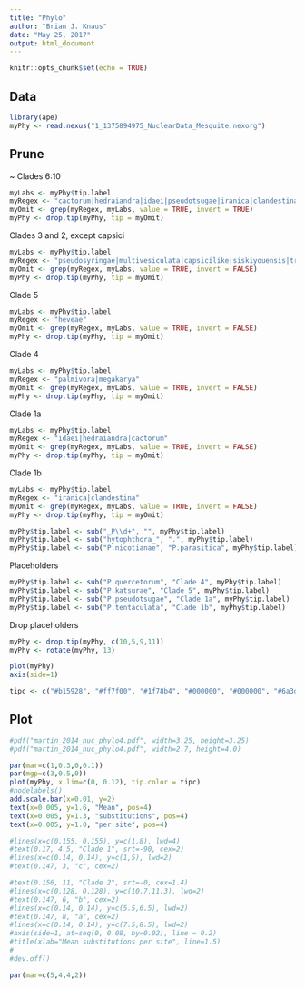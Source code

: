 ```yaml
---
title: "Phylo"
author: "Brian J. Knaus"
date: "May 25, 2017"
output: html_document
---
```


```r
knitr::opts_chunk$set(echo = TRUE)
```

## Data


```r
library(ape)
myPhy <- read.nexus("1_1375894975_NuclearData_Mesquite.nexorg")
```


## Prune


~ Clades 6:10

```r
myLabs <- myPhy$tip.label
myRegex <- "cactorum|hedraiandra|idaei|pseudotsugae|iranica|clandestina|tentaculata|infestans|andina|ipomoeae|mirabilis|phaseoli|nicotianae|quercina|ohioensis|palmivora|quercetorum|megakarya|katsurae|heveae|colocasiae|citrophthora|botryosa|meadii|capsici|mexicana|glovera|tropicalis|siskiyouensis|brasiliensis|plurivora|multivora|bisheria|multivesiculata|pseudosyringae"
myOmit <- grep(myRegex, myLabs, value = TRUE, invert = TRUE)
myPhy <- drop.tip(myPhy, tip = myOmit)
```


Clades 3 and 2, except capsici

```r
myLabs <- myPhy$tip.label
myRegex <- "pseudosyringae|multivesiculata|capsicilike|siskiyouensis|tropicalis|glovera|mexicana|meadii|citrophthora|colocasiae|botryosa|bisheria|quercina|ohioensis"
myOmit <- grep(myRegex, myLabs, value = TRUE, invert = FALSE)
myPhy <- drop.tip(myPhy, tip = myOmit)
```


Clade 5

```r
myLabs <- myPhy$tip.label
myRegex <- "heveae"
myOmit <- grep(myRegex, myLabs, value = TRUE, invert = FALSE)
myPhy <- drop.tip(myPhy, tip = myOmit)
```


Clade 4

```r
myLabs <- myPhy$tip.label
myRegex <- "palmivora|megakarya"
myOmit <- grep(myRegex, myLabs, value = TRUE, invert = FALSE)
myPhy <- drop.tip(myPhy, tip = myOmit)
```



Clade 1a

```r
myLabs <- myPhy$tip.label
myRegex <- "idaei|hedraiandra|cactorum"
myOmit <- grep(myRegex, myLabs, value = TRUE, invert = FALSE)
myPhy <- drop.tip(myPhy, tip = myOmit)
```


Clade 1b

```r
myLabs <- myPhy$tip.label
myRegex <- "iranica|clandestina"
myOmit <- grep(myRegex, myLabs, value = TRUE, invert = FALSE)
myPhy <- drop.tip(myPhy, tip = myOmit)
```


```r
myPhy$tip.label <- sub("_P\\d+", "", myPhy$tip.label)
myPhy$tip.label <- sub("hytophthora_", ".", myPhy$tip.label)
myPhy$tip.label <- sub("P.nicotianae", "P.parasitica", myPhy$tip.label)
```


Placeholders

```r
myPhy$tip.label <- sub("P.quercetorum", "Clade 4", myPhy$tip.label)
myPhy$tip.label <- sub("P.katsurae", "Clade 5", myPhy$tip.label)
myPhy$tip.label <- sub("P.pseudotsugae", "Clade 1a", myPhy$tip.label)
myPhy$tip.label <- sub("P.tentaculata", "Clade 1b", myPhy$tip.label)
```


Drop placeholders

```r
myPhy <- drop.tip(myPhy, c(10,5,9,11))
myPhy <- rotate(myPhy, 13)
```




```r
plot(myPhy)
axis(side=1)
```


```r
tipc <- c("#b15928", "#ff7f00", "#1f78b4", "#000000", "#000000", "#6a3d9a", "#000000")
```


## Plot


```r
#pdf("martin_2014_nuc_phylo4.pdf", width=3.25, height=3.25)
#pdf("martin_2014_nuc_phylo4.pdf", width=2.7, height=4.0)

par(mar=c(1,0.3,0,0.1))
par(mgp=c(3,0.5,0))
plot(myPhy, x.lim=c(0, 0.12), tip.color = tipc)
#nodelabels()
add.scale.bar(x=0.01, y=2)
text(x=0.005, y=1.6, "Mean", pos=4)
text(x=0.005, y=1.3, "substitutions", pos=4)
text(x=0.005, y=1.0, "per site", pos=4)

#lines(x=c(0.155, 0.155), y=c(1,8), lwd=4)
#text(0.17, 4.5, "Clade 1", srt=-90, cex=2)
#lines(x=c(0.14, 0.14), y=c(1,5), lwd=2)
#text(0.147, 3, "c", cex=2)

#text(0.156, 11, "Clade 2", srt=-0, cex=1.4)
#lines(x=c(0.128, 0.128), y=c(10.7,11.3), lwd=2)
#text(0.147, 6, "b", cex=2)
#lines(x=c(0.14, 0.14), y=c(5.5,6.5), lwd=2)
#text(0.147, 8, "a", cex=2)
#lines(x=c(0.14, 0.14), y=c(7.5,8.5), lwd=2)
#axis(side=1, at=seq(0, 0.08, by=0.02), line = 0.2)
#title(xlab="Mean substitutions per site", line=1.5)
#
#dev.off()

par(mar=c(5,4,4,2))

```


